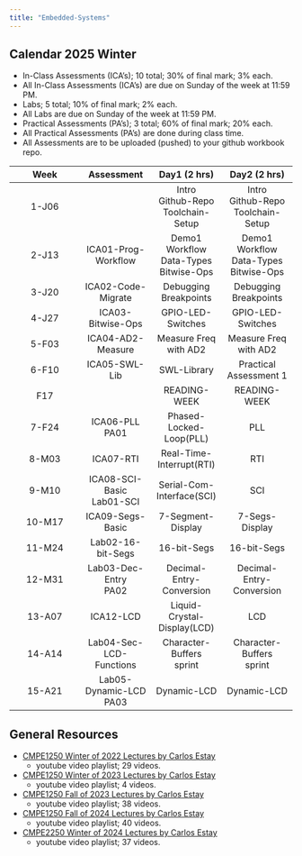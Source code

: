 ```yaml
---
title: "Embedded-Systems"
---
```


## Calendar 2025 Winter

- In-Class Assessments (ICA's); 10 total; 30% of final mark; 3% each.
- All In-Class Assessments (ICA's) are due on Sunday of the week at 11:59 PM.
- Labs; 5 total; 10% of final mark; 2% each.
- All Labs are due on Sunday of the week at 11:59 PM.
- Practical Assessments (PA's); 3 total; 60% of final mark; 20% each.
- All Practical Assessments (PA's) are done during class time.
- All Assessments are to be uploaded (pushed) to your github workbook repo.

|Week|Assessment|Day1 (2 hrs)|Day2 (2 hrs)|
|:-:|:-:|:-:|:-:|
|1-J06||Intro<br> Github-Repo<br> Toolchain-Setup|Intro<br> Github-Repo<br> Toolchain-Setup|
|2-J13|ICA01-Prog-Workflow|Demo1<br> Workflow<br> Data-Types<br> Bitwise-Ops|Demo1<br> Workflow<br> Data-Types<br> Bitwise-Ops|
|3-J20|ICA02-Code-Migrate|Debugging<br> Breakpoints|Debugging<br> Breakpoints|
|4-J27|ICA03-Bitwise-Ops|GPIO-LED-Switches|GPIO-LED-Switches|
|5-F03|ICA04-AD2-Measure|Measure Freq with AD2|Measure Freq with AD2|
|6-F10|ICA05-SWL-Lib|SWL-Library|Practical Assessment 1|
|F17||READING-WEEK|READING-WEEK|
|7-F24|ICA06-PLL<br> PA01|Phased-Locked-Loop(PLL)|PLL|
|8-M03|ICA07-RTI|Real-Time-Interrupt(RTI)|RTI|
|9-M10|ICA08-SCI-Basic<br> Lab01-SCI|Serial-Com-Interface(SCI)|SCI|
|10-M17|ICA09-Segs-Basic|7-Segment-Display|7-Segs-Display|
|11-M24|Lab02-16-bit-Segs|16-bit-Segs|16-bit-Segs|
|12-M31|Lab03-Dec-Entry<br> PA02|Decimal-Entry-Conversion|Decimal-Entry-Conversion|
|13-A07|ICA12-LCD|Liquid-Crystal-Display(LCD)|LCD|
|14-A14|Lab04-Sec-LCD-Functions|Character-Buffers<br> sprint|Character-Buffers<br> sprint|
|15-A21|Lab05-Dynamic-LCD<br> PA03|Dynamic-LCD|Dynamic-LCD|

## General Resources

- [CMPE1250 Winter of 2022 Lectures by Carlos Estay](https://www.youtube.com/playlist?list=PLtPfFKnaEIMhBkhTIAGLfNPb6v0TRwFqm){target="_blank"}
  - youtube video playlist; 29 videos.

- [CMPE1250 Winter of 2023 Lectures by Carlos Estay](https://www.youtube.com/playlist?list=PLtPfFKnaEIMj5lHarN9wmaAMJDxcYGMpB){target="_blank"}
  - youtube video playlist; 4 videos.

- [CMPE1250 Fall of 2023 Lectures by Carlos Estay](https://www.youtube.com/playlist?list=PLtPfFKnaEIMjgGVukyIIZQNxSEmmFh_K8){target="_blank"}
  - youtube video playlist; 38 videos.


- [CMPE1250 Fall of 2024 Lectures by Carlos Estay](https://www.youtube.com/playlist?list=PLtPfFKnaEIMipKCt70AbjncvuqiSdQ3yI){target="_blank"}
  - youtube video playlist; 40 videos.


- [CMPE2250 Winter of 2024 Lectures by Carlos Estay](https://www.youtube.com/playlist?list=PLtPfFKnaEIMic1uFGB-Vfh3B7FwUz0FHM){target="_blank"}
  - youtube video playlist; 37 videos.

